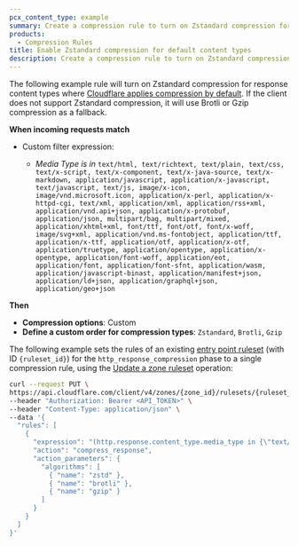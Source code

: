 ```yaml
---
pcx_content_type: example
summary: Create a compression rule to turn on Zstandard compression for response content types where Cloudflare applies compression by default.
products:
  - Compression Rules
title: Enable Zstandard compression for default content types
description: Create a compression rule to turn on Zstandard compression for response content types where Cloudflare applies compression by default.
---
```



<Tabs syncKey="dashPlusAPI"> <TabItem label="Dashboard">

The following example rule will turn on Zstandard compression for response content types where [Cloudflare applies compression by default](/speed/optimization/content/compression/). If the client does not support Zstandard compression, it will use Brotli or Gzip compression as a fallback.

<Example>

**When incoming requests match**

- Custom filter expression:

  - _Media Type_ _is in_ `text/html, text/richtext, text/plain, text/css, text/x-script, text/x-component, text/x-java-source, text/x-markdown, application/javascript, application/x-javascript, text/javascript, text/js, image/x-icon, image/vnd.microsoft.icon, application/x-perl, application/x-httpd-cgi, text/xml, application/xml, application/rss+xml, application/vnd.api+json, application/x-protobuf, application/json, multipart/bag, multipart/mixed, application/xhtml+xml, font/ttf, font/otf, font/x-woff, image/svg+xml, application/vnd.ms-fontobject, application/ttf, application/x-ttf, application/otf, application/x-otf, application/truetype, application/opentype, application/x-opentype, application/font-woff, application/eot, application/font, application/font-sfnt, application/wasm, application/javascript-binast, application/manifest+json, application/ld+json, application/graphql+json, application/geo+json`

**Then**

- **Compression options**: Custom
- **Define a custom order for compression types**: `Zstandard`, `Brotli`, `Gzip`

</Example>

</TabItem> <TabItem label="API">

The following example sets the rules of an existing [entry point ruleset](/ruleset-engine/about/rulesets/#entry-point-ruleset) (with ID `{ruleset_id}`) for the `http_response_compression` phase to a single compression rule, using the [Update a zone ruleset](/api/operations/updateZoneRuleset) operation:

```bash wrap
curl --request PUT \
https://api.cloudflare.com/client/v4/zones/{zone_id}/rulesets/{ruleset_id} \
--header "Authorization: Bearer <API_TOKEN>" \
--header "Content-Type: application/json" \
--data '{
  "rules": [
    {
      "expression": "(http.response.content_type.media_type in {\"text/html\" \"text/richtext\" \"text/plain\" \"text/css\" \"text/x-script\" \"text/x-component\" \"text/x-java-source\" \"text/x-markdown\" \"application/javascript\" \"application/x-javascript\" \"text/javascript\" \"text/js\" \"image/x-icon\" \"image/vnd.microsoft.icon\" \"application/x-perl\" \"application/x-httpd-cgi\" \"text/xml\" \"application/xml\" \"application/rss+xml\" \"application/vnd.api+json\" \"application/x-protobuf\" \"application/json\" \"multipart/bag\" \"multipart/mixed\" \"application/xhtml+xml\" \"font/ttf\" \"font/otf\" \"font/x-woff\" \"image/svg+xml\" \"application/vnd.ms-fontobject\" \"application/ttf\" \"application/x-ttf\" \"application/otf\" \"application/x-otf\" \"application/truetype\" \"application/opentype\" \"application/x-opentype\" \"application/font-woff\" \"application/eot\" \"application/font\" \"application/font-sfnt\" \"application/wasm\" \"application/javascript-binast\" \"application/manifest+json\" \"application/ld+json\" \"application/graphql+json\" \"application/geo+json\"})",
      "action": "compress_response",
      "action_parameters": {
        "algorithms": [
          { "name": "zstd" },
          { "name": "brotli" },
          { "name": "gzip" }
        ]
      }
    }
  ]
}'
```

</TabItem> </Tabs>
